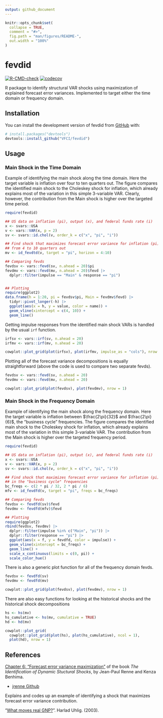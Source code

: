 ```yaml
---
output: github_document
---
```


<!-- README.md is generated from README.Rmd. Please edit that file -->

```r
knitr::opts_chunk$set(
  collapse = TRUE,
  comment = "#>",
  fig.path = "man/figures/README-",
  out.width = "100%"
)
```

# fevdid

<!-- badges: start -->
[![R-CMD-check](https://github.com/vfci/fevdid/actions/workflows/R-CMD-check.yaml/badge.svg)](https://github.com/vfci/fevdid/actions/workflows/R-CMD-check.yaml)
[![codecov](https://codecov.io/gh/VFCI/fevdid/branch/main/graph/badge.svg?token=2UCPW70685)](https://codecov.io/gh/VFCI/fevdid)
<!-- badges: end -->

R package to identify structural VAR shocks using maximization of explained forecast error variances. Implemented to target either the time domain or frequency domain.

## Installation

You can install the development version of fevdid from [GitHub](https://github.com/) with:

``` r
# install.packages("devtools")
devtools::install_github("VFCI/fevdid")
```

## Usage

### Main Shock in the Time Domain

Example of identifying the main shock along the time domain.
Here the target variable is inflation over four to ten quarters out. 
The figure compares the identified main shock to the Choleskey shock for inflation, which already explains most of the variation in this simple 3-variable VAR.
Clearly, however, the contribution from the Main shock is higher over the targeted time period.

```r
require(fevdid)

## US data on inflation (pi), output (x), and federal funds rate (i)
x <- svars::USA
v <- vars::VAR(x, p = 2)
sv <- svars::id.chol(v, order_k = c("x", "pi", "i"))

## Find shock that maximizes forecast error variance for inflation (pi)
## from 4 to 10 quarters out
mv <- id_fevdtd(v, target = "pi", horizon = 4:10)

## Comparing fevds
fevdsv <- vars::fevd(sv, n.ahead = 20)$pi
fevdmv <- vars::fevd(mv, n.ahead = 20)$fevd |>
  dplyr::filter(impulse == "Main" & response == "pi")


## Plotting
require(ggplot2)
data.frame(h = 1:20, pi = fevdsv$pi, Main = fevdmv$fevd) |>
  tidyr::pivot_longer(-h) |>
  ggplot(aes(x = h, y = value, color = name)) +
  geom_vline(xintercept = c(4, 10)) +
  geom_line()
```

Getting impulse responses from the identified main shock VARs is handled by the usual `irf` function.

```r

irfsv <- vars::irf(sv, n.ahead = 20)
irfmv <- vars::irf(mv, n.ahead = 20)

cowplot::plot_grid(plot(irfsv), plot(irfmv, impulse_as = "cols"), nrow = 1)
```

Plotting all of the forecast variance decompositions is equally straightforward (above the code is used to compare two separate fevds).
```r

fevdsv <- vars::fevd(sv, n.ahead = 20)
fevdmv <- vars::fevd(mv, n.ahead = 20)

cowplot::plot_grid(plot(fevdsv), plot(fevdmv), nrow = 1)
```


### Main Shock in the Frequency Domain

Example of identifying the main shock along the frequency domain.
Here the target variable is inflation between $\frac{2\pi}{32}$ and $\frac{2\pi}{6}$, the "business cycle" frequencies.
The figure compares the identified main shock to the Choleskey shock for inflation, which already explains most of the variation in this simple 3-variable VAR.
The contribution from the Main shock is higher over the targeted frequency period.

```r
require(fevdid)

## US data on inflation (pi), output (x), and federal funds rate (i)
x <- svars::USA
v <- vars::VAR(x, p = 2)
sv <- svars::id.chol(v, order_k = c("x", "pi", "i"))

## Find shock that maximizes forecast error variance for inflation (pi)
## in the "business cycle" frequencies
bc_freqs <- c(2 * pi / 32, 2 * pi / 6)
mfv <- id_fevdfd(v, target = "pi", freqs = bc_freqs)

## Comparing fevds
fevdsv <- fevdfd(sv)$fevd
fevdmv <- fevdfd(mfv)$fevd

## Plotting
require(ggplot2)
rbind(fevdsv, fevdmv) |>
  dplyr::filter(impulse %in% c("Main", "pi")) |>
  dplyr::filter(response == "pi") |>
  ggplot(aes(x = f, y = fevdfd, color = impulse)) +
  geom_vline(xintercept = bc_freqs) +
  geom_line() +
  scale_x_continuous(limits = c(0, pi)) +
  scale_color_hue()
```

There is also a generic plot function for all of the frequency domain fevds.
```r

fevdsv <- fevdfd(sv)
fevdmv <- fevdfd(mv)

cowplot::plot_grid(plot(fevdsv), plot(fevdmv), nrow = 1)
```

There are also easy functions for looking at the historical shocks and the historical shock decompositions
```r

hs <- hs(mv)
hs_cumulative <- hs(mv, cumulative = TRUE)
hd <- hd(mv)

cowplot::plot_grid(
  cowplot::plot_grid(plot(hs), plot(hs_cumulative), ncol = 1),
  plot(hd), nrow = 1)
```

## References

[Chapter 6: "Forecast error variance maximization"](https://jrenne.github.io/IdentifStructShocks/forecast-error-variance-maximization.html) of the book *The Identification of Dynamic Stuctural Shocks*, by Jean-Paul Renne and Kenza Benhima.

- [jrenne Github](https://github.com/jrenne)

Explains and codes up an example of identifying a shock that maximizes forecast error variance contribution.

"[What moves real GNP?](http://fmwww.bc.edu/repec/esNAWM04/up.2923.1054309431.pdf)". Harlad Uhlig. (2003).